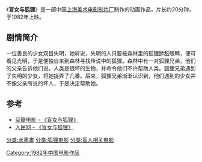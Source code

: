 {{Infobox Film
|片名          = 盲女与狐狸
|其他名称      = 
|图像          = 
|图像说明      = 
|导演          = [[浦家祥|浦家祥]]
|监制          = 
|制片          = 
|编剧          = [[聂欣如|聂欣如]]
|剧本          = 
|故事          = 
|原著          = 
|旁白          = 
|统筹          = 
|主演          = 
|分级          = 
|副标题        = 
|主题曲        = 
|片头曲        = 
|片尾曲        = 
|配乐          = 
|摄影          = 
|剪辑          = 
|制片商        = [[上海美术电影制片厂|上海美术电影制片厂]]
|发行商        = 
|上映日期      = 1982年
|发行日期      = 
|片长          = 20分钟
|产地          = {{CHNML}}
|语言          = [[汉语普通话|汉语普通话]]
|官方网站      = 
|预算          = 
|票房          = 
|前集          = 
|续集          = 
|中国大陆片名  = 
|香港片名      = 
|澳门片名      = 
|台湾片名      = 
|新马片名      = 
|sarft_id    = <!-- 公映许可号码 -->
|amg_id      = <!-- AMG（All Media Guide）ID -->
|imdb_id     = <!-- IMDB（互联网电影数据库）ID -->
}}
《'''盲女与狐狸'''》是一部中国[[上海美术电影制片厂|上海美术电影制片厂]]制作的动画作品，片长约20分钟，于1982年上映。

==剧情简介==
一位善良的少女双目失明，她听说，失明的人只要被森林里的狐狸舔舐眼睛，便可看见光明，于是便独自来到森林寻找传说中的狐狸。森林中有一对狐狸兄弟，他们的父亲告诉他们说，人类是很坏的生物，并命令他们不许帮助人类。狐狸兄弟遇到了失明的少女，将她捉弄了几番。后来，狐狸兄弟渐渐认识到，他们遇到的少女并不像父亲所说的坏人，于是决定帮助她。

==参考==
*[http://movie.douban.com/subject/1898397/ 豆瓣电影 - 《盲女与狐狸》] {{Wayback|url=http://movie.douban.com/subject/1898397/ |date=20160308181712 }}
*[http://pic.people.com.cn/GB/31655/7304703.html 人民网 - 《盲女与狐狸》] {{Wayback|url=http://pic.people.com.cn/GB/31655/7304703.html |date=20160304073001 }}

{{上海美术电影制片厂1980年代作品}}
[[分类:水墨畫|分类:水墨畫]]
[[Category:1982年中国电影作品|Category:1982年中国电影作品]]
[[分类:狐狸电影|分类:狐狸电影]]
[[分类:盲人相关电影|分类:盲人相关电影]]